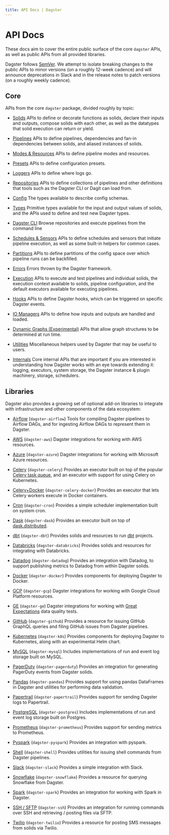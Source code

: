```yaml
---
title: API Docs | Dagster
---
```


# API Docs

These docs aim to cover the entire public surface of the core `dagster` APIs, as well as public APIs
from all provided libraries.

Dagster follows [SemVer](https://semver.org/). We attempt to isolate
breaking changes to the public APIs to minor versions (on a roughly 12-week cadence) and will
announce deprecations in Slack and in the release notes to patch versions (on a roughly weekly
cadence).

## Core

APIs from the core `dagster` package, divided roughly by topic:

- [Solids](/\_apidocs/solids)
  APIs to define or decorate functions as solids, declare their inputs
  and outputs, compose solids with each other, as well as the
  datatypes that solid execution can return or yield.

- [Pipelines](/\_apidocs/pipeline)
  APIs to define pipelines, dependencies and fan-in dependencies
  between solids, and aliased instances of solids.

- [Modes & Resources](/\_apidocs/modes-resources)
  APIs to define pipeline modes and resources.

- [Presets](/\_apidocs/presets)
  APIs to define configuration presets.

- [Loggers](/\_apidocs/loggers)
  APIs to define where logs go.

- [Repositories](/\_apidocs/repositories)
  APIs to define collections of pipelines and other definitions that tools
  such as the Dagster CLI or Dagit can load from.

- [Config](/\_apidocs/config)
  The types available to describe config schemas.

- [Types](/\_apidocs/types)
  Primitive types available for the input and output values of solids,
  and the APIs used to define and test new Dagster types.

- [Dagster CLI](/\_apidocs/cli)
  Browse repositories and execute pipelines from the command line

- [Schedules & Sensors](/\_apidocs/schedules-sensors)
  APIs to define schedules and sensors that initiate pipeline execution, as well as some built-in
  helpers for common cases.

- [Partitions](/\_apidocs/partitions)
  APIs to define partitions of the config space over which pipeline
  runs can be backfilled.

- [Errors](/\_apidocs/errors)
  Errors thrown by the Dagster framework.

- [Execution](/\_apidocs/execution)
  APIs to execute and test pipelines and individual solids, the
  execution context available to solids, pipeline configuration,
  and the default executors available for executing pipelines.

- [Hooks](/\_apidocs/hooks)
  APIs to define Dagster hooks, which can be triggered on specific Dagster events.

- [IO Managers](/\_apidocs/io-managers)
  APIs to define how inputs and outputs are handled and loaded.

- [Dynamic Graphs (Experimental)](/\_apidocs/dynamic)
  APIs that allow graph structures to be determined at run time.

- [Utilities](/\_apidocs/utilities)
  Miscellaneous helpers used by Dagster that may be useful to users.

- [Internals](/\_apidocs/internals)
  Core internal APIs that are important if you are interested in
  understanding how Dagster works with an eye towards extending it:
  logging, executors, system storage, the Dagster instance & plugin
  machinery, storage, schedulers.

## Libraries

Dagster also provides a growing set of optional add-on libraries to integrate with infrastructure and other components of the data ecosystem:

- [Airflow](/\_apidocs/libraries/dagster-airflow) (`dagster-airflow`) Tools for compiling Dagster
  pipelines to Airflow DAGs, and for ingesting Airflow DAGs to represent them in Dagster.

- [AWS](/\_apidocs/libraries/dagster-aws) (`dagster-aws`) Dagster integrations for working with
  AWS resources.

- [Azure](/\_apidocs/libraries/dagster-azure) (`dagster-azure`) Dagster integrations for working
  with Microsoft Azure resources.

- [Celery](/\_apidocs/libraries/dagster-celery) (`dagster-celery`) Provides an executor built on
  top of the popular [Celery task queue](http://www.celeryproject.org/), and an executor with support for using Celery on Kubernetes.

- [Celery+Docker](/\_apidocs/libraries/dagster-celery-docker) (`dagster-celery-docker`) Provides an
  executor that lets Celery workers execute in Docker containers.

- [Cron](/\_apidocs/libraries/dagster-cron) (`dagster-cron`) Provides a simple scheduler
  implementation built on system cron.

- [Dask](/\_apidocs/libraries/dagster-dask) (`dagster-dask`) Provides an executor built on top of
  [dask.distributed](https://distributed.dask.org/en/latest/).

- [dbt](/\_apidocs/libraries/dagster-dbt) (`dagster-dbt`) Provides solids and resources to run
  [dbt](https://getdbt.com/) projects.

- [Databricks](/\_apidocs/libraries/dagster-databricks) (`dagster-databricks`) Provides solids and
  resources for integrating with Databricks.

- [Datadog](/\_apidocs/libraries/dagster-datadog) (`dagster-datadog`) Provides an integration with
  Datadog, to support publishing metrics to Datadog from within Dagster solids.

- [Docker](/\_apidocs/libraries/dagster-docker) (`dagster-docker`) Provides components for
  deploying Dagster to Docker.

- [GCP](/\_apidocs/libraries/dagster-gcp) (`dagster-gcp`) Dagster integrations for working with
  Google Cloud Platform resources.

- [GE](/\_apidocs/libraries/dagster-ge) (`dagster-ge`) Dagster integrations for working with
  [Great Expectations](https://greatexpectations.io/) data quality tests.

- [GitHub](/\_apidocs/libraries/dagster-github) (`dagster-github`) Provides a resource for
  issuing GitHub GraphQL queries and filing GitHub issues from Dagster pipelines.

- [Kubernetes](/\_apidocs/libraries/dagster-k8s) (`dagster-k8s`) Provides components for
  deploying Dagster to Kubernetes, along with an experimental Helm chart.

- [MySQL](/\_apidocs/libraries/dagster-mysql) (`dagster-mysql`) Includes implementations
  of run and event log storage built on MySQL.

- [PagerDuty](/\_apidocs/libraries/dagster-pagerduty) (`dagster-pagerduty`) Provides an
  integration for generating PagerDuty events from Dagster solids.

- [Pandas](/\_apidocs/libraries/dagster-pandas) (`dagster-pandas`) Provides support for using
  pandas DataFrames in Dagster and utilities for performing data validation.

- [Papertrail](/\_apidocs/libraries/dagster-papertrail) (`dagster-papertrail`) Provides support
  for sending Dagster logs to Papertrail.

- [PostgreSQL](/\_apidocs/libraries/dagster-postgres) (`dagster-postgres`) Includes implementations
  of run and event log storage built on Postgres.

- [Prometheus](/\_apidocs/libraries/dagster-prometheus) (`dagster-prometheus`) Provides support
  for sending metrics to Prometheus.

- [Pyspark](/\_apidocs/libraries/dagster-pyspark) (`dagster-pyspark`) Provides an integration
  with pyspark.

- [Shell](/\_apidocs/libraries/dagster-shell) (`dagster-shell`) Provides utilities for issuing shell
  commands from Dagster pipelines.

- [Slack](/\_apidocs/libraries/dagster-slack) (`dagster-slack`) Provides a simple integration
  with Slack.

- [Snowflake](/\_apidocs/libraries/dagster-snowflake) (`dagster-snowflake`) Provides a resource
  for querying Snowflake from Dagster.

- [Spark](/\_apidocs/libraries/dagster-spark) (`dagster-spark`) Provides an integration
  for working with Spark in Dagster.

- [SSH / SFTP](/\_apidocs/libraries/dagster-ssh) (`dagster-ssh`) Provides an integration
  for running commands over SSH and retrieving / posting files via SFTP.

- [Twilio](/\_apidocs/libraries/dagster-twilio) (`dagster-twilio`) Provides a resource for posting SMS
  messages from solids via Twilio.
